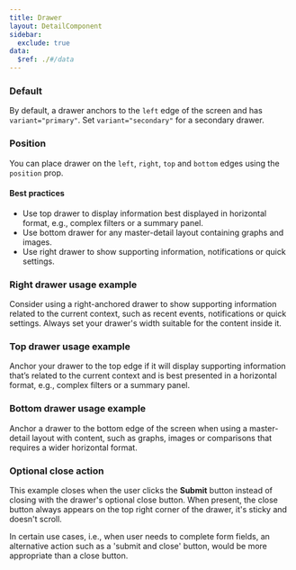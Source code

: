 ```yaml
---
title: Drawer
layout: DetailComponent
sidebar:
  exclude: true
data:
  $ref: ./#/data
---
```


<LivePreviewControls>

<LivePreview componentName="drawer" exampleName="Default" >

### Default

By default, a drawer anchors to the `left` edge of the screen and has `variant="primary"`.
Set `variant="secondary"` for a secondary drawer.

</LivePreview>

<LivePreview componentName="drawer" exampleName="Position" >

### Position

You can place drawer on the `left`, `right`, `top` and `bottom` edges using the `position` prop.

#### Best practices

- Use top drawer to display information best displayed in horizontal format, e.g., complex filters or a summary panel.
- Use bottom drawer for any master-detail layout containing graphs and images.
- Use right drawer to show supporting information, notifications or quick settings.

</LivePreview>

<LivePreview componentName="drawer" exampleName="RightDrawerUsageExample" >

### Right drawer usage example

Consider using a right-anchored drawer to show supporting information related to the current context, such as recent events, notifications or quick settings. Always set your drawer's width suitable for the content inside it.

</LivePreview>

<LivePreview componentName="drawer" exampleName="TopDrawerUsageExample" >

### Top drawer usage example

Anchor your drawer to the top edge if it will display supporting information that’s related to the current context and is best presented in a horizontal format, e.g., complex filters or a summary panel.

</LivePreview>

<LivePreview componentName="drawer" exampleName="BottomDrawerUsageExample" >

### Bottom drawer usage example

Anchor a drawer to the bottom edge of the screen when using a master-detail layout with content, such as graphs, images or comparisons that requires a wider horizontal format.

</LivePreview>

<LivePreview componentName="drawer" exampleName="OptionalCloseAction" >

### Optional close action

This example closes when the user clicks the **Submit** button instead of closing with the drawer's optional close button.
When present, the close button always appears on the top right corner of the drawer, it's sticky and doesn't scroll.

In certain use cases, i.e., when user needs to complete form fields, an alternative action such as a 'submit and close' button, would be more appropriate than a close button.

</LivePreview>
</LivePreviewControls>
